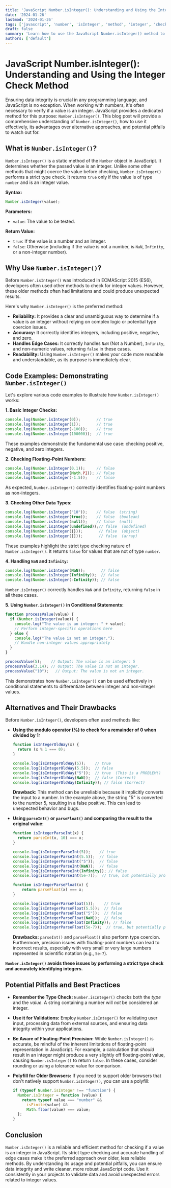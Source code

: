 ```yaml
---
title: 'JavaScript Number.isInteger(): Understanding and Using the Integer Check Method'
date: '2024-01-26'
lastmod: '2024-01-26'
tags: ['javascript', 'number', 'isInteger', 'method', 'integer', 'check', 'data types', 'programming', 'web development']
draft: false
summary: 'Learn how to use the JavaScript Number.isInteger() method to reliably check if a value is an integer, understand its nuances, and avoid common pitfalls in your JavaScript code. Includes detailed examples and best practices.'
authors: ['default']
---
```


# JavaScript Number.isInteger(): Understanding and Using the Integer Check Method

Ensuring data integrity is crucial in any programming language, and JavaScript is no exception.  When working with numbers, it's often necessary to verify if a value is an integer. JavaScript provides a dedicated method for this purpose: `Number.isInteger()`.  This blog post will provide a comprehensive understanding of `Number.isInteger()`, how to use it effectively, its advantages over alternative approaches, and potential pitfalls to watch out for.

## What is `Number.isInteger()`?

`Number.isInteger()` is a static method of the `Number` object in JavaScript.  It determines whether the passed value is an integer. Unlike some other methods that might coerce the value before checking, `Number.isInteger()` performs a strict type check.  It returns `true` only if the value is of type `number` and is an integer value.

**Syntax:**

```javascript
Number.isInteger(value);
```

**Parameters:**

*   `value`:  The value to be tested.

**Return Value:**

*   `true`: If the value is a number and an integer.
*   `false`: Otherwise (including if the value is not a number, is `NaN`, `Infinity`, or a non-integer number).

## Why Use `Number.isInteger()`?

Before `Number.isInteger()` was introduced in ECMAScript 2015 (ES6), developers often used other methods to check for integer values.  However, these older methods often had limitations and could produce unexpected results.

Here's why `Number.isInteger()` is the preferred method:

*   **Reliability:**  It provides a clear and unambiguous way to determine if a value is an integer without relying on complex logic or potential type coercion issues.
*   **Accuracy:**  It correctly identifies integers, including positive, negative, and zero.
*   **Handles Edge Cases:**  It correctly handles `NaN` (Not a Number), `Infinity`, and non-numeric values, returning `false` in these cases.
*   **Readability:**  Using `Number.isInteger()` makes your code more readable and understandable, as its purpose is immediately clear.

## Code Examples: Demonstrating `Number.isInteger()`

Let's explore various code examples to illustrate how `Number.isInteger()` works:

**1. Basic Integer Checks:**

```javascript
console.log(Number.isInteger(0));       // true
console.log(Number.isInteger(1));       // true
console.log(Number.isInteger(-100));    // true
console.log(Number.isInteger(100000));  // true
```

These examples demonstrate the fundamental use case: checking positive, negative, and zero integers.

**2. Checking Floating-Point Numbers:**

```javascript
console.log(Number.isInteger(0.1));     // false
console.log(Number.isInteger(Math.PI)); // false
console.log(Number.isInteger(-1.5));    // false
```

As expected, `Number.isInteger()` correctly identifies floating-point numbers as non-integers.

**3. Checking Other Data Types:**

```javascript
console.log(Number.isInteger("10"));    // false  (string)
console.log(Number.isInteger(true));    // false  (boolean)
console.log(Number.isInteger(null));    // false  (null)
console.log(Number.isInteger(undefined));// false  (undefined)
console.log(Number.isInteger({}));       // false  (object)
console.log(Number.isInteger([]));       // false  (array)
```

These examples highlight the strict type checking nature of `Number.isInteger()`.  It returns `false` for values that are not of type `number`.

**4. Handling `NaN` and `Infinity`:**

```javascript
console.log(Number.isInteger(NaN));       // false
console.log(Number.isInteger(Infinity));  // false
console.log(Number.isInteger(-Infinity)); // false
```

`Number.isInteger()` correctly handles `NaN` and `Infinity`, returning `false` in all these cases.

**5. Using `Number.isInteger()` in Conditional Statements:**

```javascript
function processValue(value) {
  if (Number.isInteger(value)) {
    console.log("The value is an integer: " + value);
    // Perform integer-specific operations here
  } else {
    console.log("The value is not an integer.");
    // Handle non-integer values appropriately
  }
}

processValue(5);    // Output: The value is an integer: 5
processValue(3.14); // Output: The value is not an integer.
processValue("10");   // Output: The value is not an integer.
```

This demonstrates how `Number.isInteger()` can be used effectively in conditional statements to differentiate between integer and non-integer values.

## Alternatives and Their Drawbacks

Before `Number.isInteger()`, developers often used methods like:

*   **Using the modulo operator (%) to check for a remainder of 0 when divided by 1:**

    ```javascript
    function isIntegerOldWay(x) {
      return (x % 1 === 0);
    }

    console.log(isIntegerOldWay(5));    // true
    console.log(isIntegerOldWay(5.5));  // false
    console.log(isIntegerOldWay("5"));  // true  (This is a PROBLEM!)
    console.log(isIntegerOldWay(NaN));  // false (Correct)
    console.log(isIntegerOldWay(Infinity)); // false (Correct)
    ```

    **Drawback:** This method can be unreliable because it implicitly converts the input to a number.  In the example above, the string "5" is converted to the number 5, resulting in a false positive.  This can lead to unexpected behavior and bugs.

*   **Using `parseInt()` or `parseFloat()` and comparing the result to the original value:**

    ```javascript
    function isIntegerParseInt(x) {
      return parseInt(x, 10) === x;
    }

    console.log(isIntegerParseInt(5));    // true
    console.log(isIntegerParseInt(5.5));  // false
    console.log(isIntegerParseInt("5"));  // false
    console.log(isIntegerParseInt(NaN));  // false
    console.log(isIntegerParseInt(Infinity)); // false
    console.log(isIntegerParseInt(5e-7));  // true, but potentially problematic

    function isIntegerParseFloat(x) {
        return parseFloat(x) === x;
    }

    console.log(isIntegerParseFloat(5));    // true
    console.log(isIntegerParseFloat(5.5));  // false
    console.log(isIntegerParseFloat("5"));  // false
    console.log(isIntegerParseFloat(NaN));  // false
    console.log(isIntegerParseFloat(Infinity)); // false
    console.log(isIntegerParseFloat(5e-7));  // true, but potentially problematic
    ```

    **Drawbacks:** `parseInt()` and `parseFloat()` also perform type coercion.  Furthermore, precision issues with floating-point numbers can lead to incorrect results, especially with very small or very large numbers represented in scientific notation (e.g., `5e-7`).

**`Number.isInteger()` avoids these issues by performing a strict type check and accurately identifying integers.**

## Potential Pitfalls and Best Practices

*   **Remember the Type Check:**  `Number.isInteger()` checks both the *type* and the *value*.  A string containing a number will *not* be considered an integer.
*   **Use it for Validations:** Employ `Number.isInteger()` for validating user input, processing data from external sources, and ensuring data integrity within your applications.
*   **Be Aware of Floating-Point Precision:** While `Number.isInteger()` is accurate, be mindful of the inherent limitations of floating-point representation in JavaScript.  For example, a calculation that *should* result in an integer might produce a very slightly off floating-point value, causing `Number.isInteger()` to return `false`. In these cases, consider rounding or using a tolerance value for comparison.
*   **Polyfill for Older Browsers:**  If you need to support older browsers that don't natively support `Number.isInteger()`, you can use a polyfill:

    ```javascript
    if (typeof Number.isInteger !== "function") {
      Number.isInteger = function (value) {
        return typeof value === "number" &&
          isFinite(value) &&
          Math.floor(value) === value;
      };
    }
    ```

## Conclusion

`Number.isInteger()` is a reliable and efficient method for checking if a value is an integer in JavaScript. Its strict type checking and accurate handling of edge cases make it the preferred approach over older, less reliable methods. By understanding its usage and potential pitfalls, you can ensure data integrity and write cleaner, more robust JavaScript code.  Use it consistently in your projects to validate data and avoid unexpected errors related to integer values.